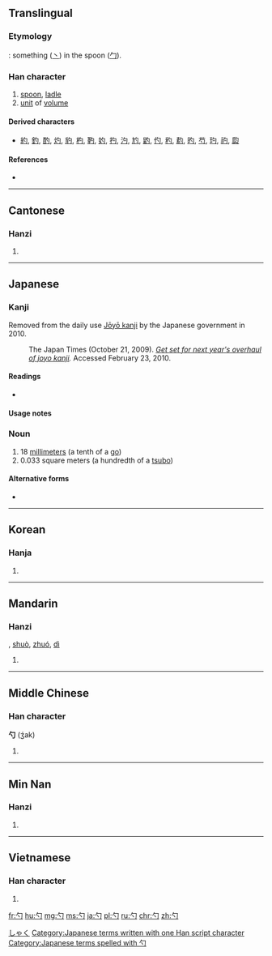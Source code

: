 ==Translingual==
{{stroke order}}

===Etymology===
{{liushu|p}}: something ([[丶]]) in the spoon ([[勹]]).

===Han character===
{{Han char|rn=20|rad=勹|as=01|sn=3|four=2732<sub>0</sub>|canj=心戈 (PI), X心戈 (XPI)|ids=⿹[[勹]][[丶]]}}

# [[spoon]], [[ladle]]
# [[unit]] of [[volume]]

====Derived characters====
* [[約]], [[釣]], [[酌]], [[灼]], [[豹]], [[杓]], [[靮]], [[妁]], [[扚]], [[汋]], [[尥]], [[䶂]], [[仢]], [[䄪]], [[䋤]], [[旳]], [[芍]], [[玓]], [[礿]], [[瓝]]

====References====
* {{Han ref|kx=0150.190|dkj=02495|dj=0339.070|hdz=10254.140|uh=52FA|ud=21242|bh=A463|bd=42083}}

----

==Cantonese==

===Hanzi===
{{yue-hanzi|jyut=[[ceok3]], [[zeok3]]|y=cheuk3, jeuk3}}

# {{defn|lang=yue|sort=勹01}}

----

==Japanese==

===Kanji===
{{ja-kanji|grade=n|rs=勹01}}<ref>Removed from the daily use [[w:Jōyō kanji|Jōyō kanji]] by the Japanese government in 2010.
: The Japan Times (October 21, 2009). ''[http://www.kanjiclinic.com/kc99final.htm Get set for next year's overhaul of joyo kanji].'' Accessed February 23, 2010.</ref>

====Readings====
* {{ja-readings|on=[[しゃく]] (shaku)|kun=[[しゃく]] (shaku)}}

====Usage notes====
<references/>

===Noun===
{{ja-noun|k|hira=しゃく|rom=shaku}} 

# 18 [[millimeter]]s (a tenth of a [[go]])
# 0.033 square meters (a hundredth of a [[tsubo]])

====Alternative forms====
* {{l|ja|せき|tr=seki}}

[[Category:ja:Units of measure|しゃく]]
[[Category:Japanese terms written with one Han script character]]
[[Category:Japanese terms spelled with 勺]]
----

==Korean==

===Hanja===
{{ko-hanja|hangeul=작|rv=jak|mr=chak}}

# {{defn|lang=ko|sort=勹01}}

----

==Mandarin==

===Hanzi===
{{cmn-hanzi|pin=[[sháo]] ([[shao2]])|wg=shao<sup>2</sup>}}, [[shuò]], [[zhuó]], [[dì]]

# {{defn|lang=cmn|sort=勹01}}

----

==Middle Chinese==

===Han character===
'''勺''' (ʒ́ak)

# {{defn|ltc}}

----

==Min Nan==

===Hanzi===
{{nan-hanzi|poj=[[chiok]] (chiok<sup>4</sup>)|tlpa=}}

# {{defn|lang=nan|sort=勹01}}

----

==Vietnamese==

===Han character===
{{vi-hantu|[[chước]], [[giuộc]], [[thược]], [[duộc]]|rs=勹01}}

# {{defn|lang=vi|sort=勹01}}

[[fr:勺]]
[[hu:勺]]
[[mg:勺]]
[[ms:勺]]
[[ja:勺]]
[[pl:勺]]
[[ru:勺]]
[[chr:勺]]
[[zh:勺]]